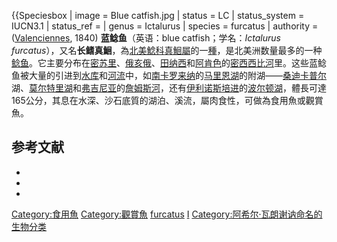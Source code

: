 {{全局僻字|鮰|左“鱼”右“回”}}

{{Speciesbox
| image = Blue catfish.jpg
| status = LC
| status_system = IUCN3.1
| status_ref =
| genus = Ictalurus
| species = furcatus
| authority = ([[Achille_Valenciennes|Valenciennes]], 1840)<ref>{{ITIS |id=163997 | genus = Ictalurus
| species = furcatus
</ref>
| range_map = Distribution map of blue catfish.png
| range_map_caption =
| synonyms = *''Pimelodus furcatus'' <small>Valenciennes, 1840</small>
}}
'''蓝鲶鱼'''（英语：blue catfish；学名：''Ictalurus furcatus''），又名'''长鳍真鮰'''，為[[北美鯰科|北美鯰科]][[真鮰屬|真鮰屬]]的一[[種|種]]，是北美洲数量最多的一种[[鲶鱼|鲶鱼]]。它主要分布在[[密苏里|密苏里]]、[[俄亥俄|俄亥俄]]、[[田纳西|田纳西]]和[[阿肯色|阿肯色]]的[[密西西比河|密西西比河]]里。这些蓝鲶鱼被大量的引进到[[水库|水库]]和[[河流|河流]]中，如[[南卡罗来纳|南卡罗来纳]]的[[马里恩湖|马里恩湖]]的附湖——[[桑迪卡普尔|桑迪卡普尔]]湖、[[莫尔特里湖|莫尔特里湖]]和[[弗吉尼亚|弗吉尼亚]]的[[詹姆斯河|詹姆斯河]]，还有[[伊利诺斯|伊利诺斯]][[培进|培进]]的[[波尔顿湖|波尔顿湖]]，體長可達165公分，其息在水深、沙石底質的湖泊、溪流，屬肉食性，可做為食用魚或觀賞魚。

==参考文献==

{{reflist}}
* {{ITIS |id=163997 |taxon=Ictalurus furcatus |accessdate=11 March 2006}}
* {{FishBase_species|genus=Ictalurus|species=furcatus|year=2005|month=10}}
* {{cite book |last=Salmon |first=M. H. III |title=The Catfish As A Metaphor |year=1997 |publisher=High-Lonesome Books |location=Silver City, New Mexico |isbn=0-944383-43-2 }}
{{Taxonbar|from=Q882644}}

[[Category:食用魚|Category:食用魚]]
[[Category:觀賞魚|Category:觀賞魚]]
[[Category:真鮰属|furcatus]]
[[Category:1840年描述的魚類|I]]
[[Category:阿希尔·瓦朗谢讷命名的生物分类|Category:阿希尔·瓦朗谢讷命名的生物分类]]